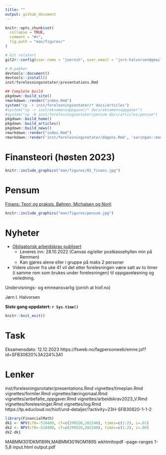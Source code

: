 ```yaml
---
title: ""
output: github_document
---
```


<!-- README.md is generated from README.Rmd. Please edit that file -->

```r
knitr::opts_chunk$set(
  collapse = TRUE,
  comment = "#>",
  fig.path = "man/figures/"
)
```

```r
# Git relatert
git2r::config(user.name = "joernih", user.email = "jorn.halvorsen@gmail.com")
```

```r
# R-pakker
devtools::document()
devtools::install()
inst/forelesningsnotater/presentations.Rmd
```

```r
## Complete build
pkgdown::build_site() 
rmarkdown::render("index.Rmd")
system("cp -r inst/forelesningsnotater/* docs/articles")
#system("cp -r inst/eksamensoppgaver/* docs/eksamensoppgaver")
#system("cp -R inst/forelesningsnotater/pensum docs/articles/pensum")
pkgdown::build_home()
pkgdown::build_articles()
pkgdown::build_news()
rmarkdown::render("index.Rmd")
rmarkdown::render('inst/forelesningsnotater/dagens.Rmd', 'xaringan::moon_reader')
```

# Finansteori (høsten 2023)

```r
knitr::include_graphics("man/figures/01_finans.jpg")
```

# Pensum 
[Finans: Teori og praksis. Bøhren, Michalsen og Norli](https://www.fagbokforlaget.no/Finans-Teori-og-praksis/I9788245022193)

```r
knitr::include_graphics("man/figures/pensum.jpg")
```

# Nyheter
- [Obligatorisk arbeidskrav publisert](https://github.com/joernih/SFB30820Finansteori/blob/main/inst/arbeidskrav/Finansteori%20(SFB30820)%2C%20H%C3%B8sten%202023.pdf) 
  - Leveres inn: 28.10.2022 (Canvas og/eller postkassehyllen min på Remmen)
  - Kan gjøres alene eller i gruppe på maks 2 personer
- Videre utover fra uke 41 vil det etter forelesningen være satt av to timer (i samme rom som brukes under forelesningen) til oppgaveløsning og veiledning.


Undervisnings- og emneansvarlig (jornih at hiof.no)

Jørn I. Halvorsen

**Siste gang oppdatert: `r Sys.time()`**

```r
knitr::knit_exit()
```

# Task
Eksamensdato: 12.12.2023
https://fsweb.no/fagpersonweb/emne.jsf?id=SFB30820%3A224%3A1

# Lenker
inst/forelesningsnotater/presentations.Rmd
vignettes/timeplan.Rmd
vignettes/formler.Rmd
vignettes/læringsmaal.Rmd
vignettes/anbefalte_oppgaver.Rmd
vignettes/arbeidskrav2023_V.Rmd
vignettes/forelesninger.Rmd
vignettes/log.Rmd
https://tp.educloud.no/hiof/und-detaljer/?activity=23H-SFB30820-1-1-2

```r
library(FinancialMath)
dk1 <- NPV(cf0=-518400, cf=c(299520,282240), times=c(1:2), i=.01)
dk2 <- NPV(cf0=-518400, cf=c(299520,282240), times=c(1:2), i=.00)
dk2-dk1
```

MABMM301DKM189N,MABMM301NOM189S
wkhtmltopdf --page-ranges 1-5,8 input.html output.pdf



